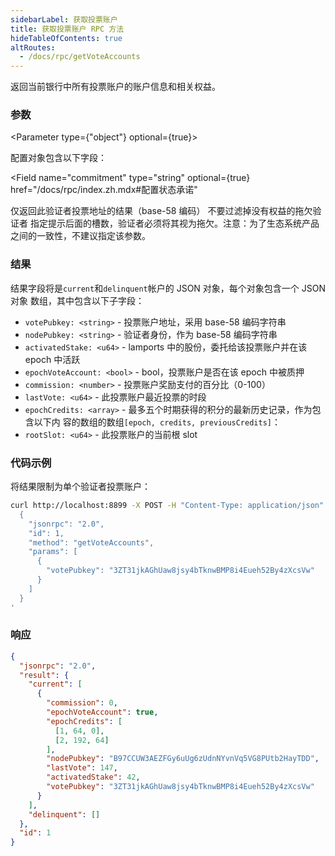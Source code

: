 ```yaml
---
sidebarLabel: 获取投票账户
title: 获取投票账户 RPC 方法
hideTableOfContents: true
altRoutes:
  - /docs/rpc/getVoteAccounts
---
```


返回当前银行中所有投票账户的账户信息和相关权益。

<DocSideBySide>

<DocLeftSide>

### 参数

<Parameter type={"object"} optional={true}>

配置对象包含以下字段：

<Field
  name="commitment"
  type="string"
  optional={true}
  href="/docs/rpc/index.zh.mdx#配置状态承诺"
></Field>

<Field name="votePubkey" type="string" optional={true}>
  仅返回此验证者投票地址的结果（base-58 编码）
</Field>

<Field name="keepUnstakedDelinquents" type="bool" optional={true}>
  不要过滤掉没有权益的拖欠验证者
</Field>

<Field name="delinquentSlotDistance" type="u64" optional={true}>
  指定提示后面的槽数，验证者必须将其视为拖欠。注意：为了生态系统产品之间的一致性，不建议指定该参数。
</Field>

</Parameter>

### 结果

结果字段将是`current`和`delinquent`帐户的 JSON 对象，每个对象包含一个 JSON 对象
数组，其中包含以下子字段：

- `votePubkey: <string>` - 投票账户地址，采用 base-58 编码字符串
- `nodePubkey: <string>` - 验证者身份，作为 base-58 编码字符串
- `activatedStake: <u64>` - lamports 中的股份，委托给该投票账户并在该 epoch 中活跃
- `epochVoteAccount: <bool>` - bool，投票账户是否在该 epoch 中被质押
- `commission: <number>` - 投票账户奖励支付的百分比（0-100）
- `lastVote: <u64>` - 此投票账户最近投票的时段
- `epochCredits: <array>` - 最多五个时期获得的积分的最新历史记录，作为包含以下内
  容的数组的数组`[epoch, credits, previousCredits]`：
- `rootSlot: <u64>` - 此投票账户的当前根 slot

</DocLeftSide>

<DocRightSide>

### 代码示例

将结果限制为单个验证者投票账户：

```bash
curl http://localhost:8899 -X POST -H "Content-Type: application/json" -d '
  {
    "jsonrpc": "2.0",
    "id": 1,
    "method": "getVoteAccounts",
    "params": [
      {
        "votePubkey": "3ZT31jkAGhUaw8jsy4bTknwBMP8i4Eueh52By4zXcsVw"
      }
    ]
  }
'
```

### 响应

```json
{
  "jsonrpc": "2.0",
  "result": {
    "current": [
      {
        "commission": 0,
        "epochVoteAccount": true,
        "epochCredits": [
          [1, 64, 0],
          [2, 192, 64]
        ],
        "nodePubkey": "B97CCUW3AEZFGy6uUg6zUdnNYvnVq5VG8PUtb2HayTDD",
        "lastVote": 147,
        "activatedStake": 42,
        "votePubkey": "3ZT31jkAGhUaw8jsy4bTknwBMP8i4Eueh52By4zXcsVw"
      }
    ],
    "delinquent": []
  },
  "id": 1
}
```

</DocRightSide>
</DocSideBySide>
